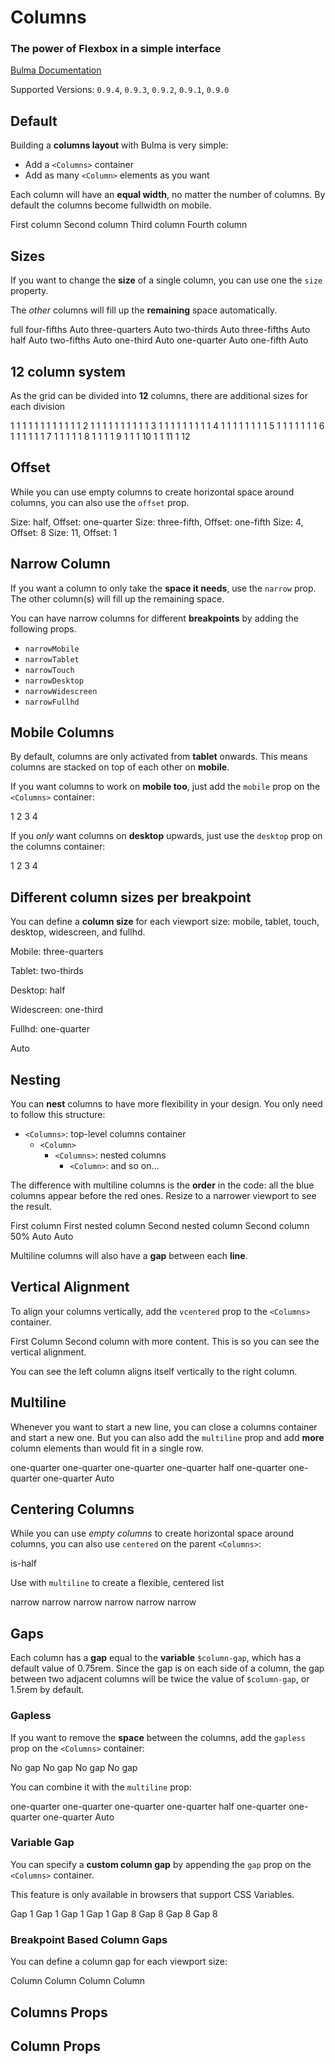 

<Meta title="Layout/Columns" component={Columns} />

# Columns

### The power of **Flexbox** in a simple interface

[Bulma Documentation](https://bulma.io/documentation/columns/basics/)

Supported Versions: `0.9.4`, `0.9.3`, `0.9.2`, `0.9.1`, `0.9.0`

## Default

Building a **columns layout** with Bulma is very simple:

- Add a `<Columns>` container
- Add as many `<Column>` elements as you want

Each column will have an **equal width**, no matter the number of columns. By default the columns become fullwidth on mobile.

<Canvas>
  <Story name="Default">
    <Columns textAlign="center">
      <Column>
        <Notification color="primary">First column</Notification>
      </Column>
      <Column>
        <Notification color="primary">Second column</Notification>
      </Column>
      <Column>
        <Notification color="primary">Third column</Notification>
      </Column>
      <Column>
        <Notification color="primary">Fourth column</Notification>
      </Column>
    </Columns>
  </Story>
</Canvas>

## Sizes

If you want to change the **size** of a single column, you can use one the `size` property.

The *other* columns will fill up the **remaining** space automatically.

<Canvas>
  <Story name="Sizes">
    <React.Fragment>
      <Columns textAlign="center">
        <Column size="full">
          <Notification color="primary">full</Notification>
        </Column>
      </Columns>
      <Columns textAlign="center">
        <Column size="four-fifths">
          <Notification color="primary">four-fifths</Notification>
        </Column>
        <Column>
          <Notification>Auto</Notification>
        </Column>
      </Columns>
      <Columns textAlign="center">
        <Column size="three-quarters">
          <Notification color="primary">three-quarters</Notification>
        </Column>
        <Column>
          <Notification>Auto</Notification>
        </Column>
      </Columns>
      <Columns textAlign="center">
        <Column size="two-thirds">
          <Notification color="primary">two-thirds</Notification>
        </Column>
        <Column>
          <Notification>Auto</Notification>
        </Column>
      </Columns>
      <Columns textAlign="center">
        <Column size="three-fifths">
          <Notification color="primary">three-fifths</Notification>
        </Column>
        <Column>
          <Notification>Auto</Notification>
        </Column>
      </Columns>
      <Columns textAlign="center">
        <Column size="half">
          <Notification color="primary">half</Notification>
        </Column>
        <Column>
          <Notification>Auto</Notification>
        </Column>
      </Columns>
      <Columns textAlign="center">
        <Column size="two-fifths">
          <Notification color="primary">two-fifths</Notification>
        </Column>
        <Column>
          <Notification>Auto</Notification>
        </Column>
      </Columns>
      <Columns textAlign="center">
        <Column size="one-third">
          <Notification color="primary">one-third</Notification>
        </Column>
        <Column>
          <Notification>Auto</Notification>
        </Column>
      </Columns>
      <Columns textAlign="center">
        <Column size="one-quarter">
          <Notification color="primary">one-quarter</Notification>
        </Column>
        <Column>
          <Notification>Auto</Notification>
        </Column>
      </Columns>
      <Columns textAlign="center">
        <Column size="one-fifth">
          <Notification color="primary">one-fifth</Notification>
        </Column>
        <Column>
          <Notification>Auto</Notification>
        </Column>
      </Columns>
    </React.Fragment>
  </Story>
</Canvas>

## 12 column system

As the grid can be divided into **12** columns, there are additional sizes for each division

<Canvas>
  <Story name="12 column sizes">
    <React.Fragment>
      <Columns textAlign="center">
        <Column size="1">
          <Notification color="primary">1</Notification>
        </Column>
        <Column size="1"><Notification>1</Notification></Column>
        <Column size="1"><Notification>1</Notification></Column>
        <Column size="1"><Notification>1</Notification></Column>
        <Column size="1"><Notification>1</Notification></Column>
        <Column size="1"><Notification>1</Notification></Column>
        <Column size="1"><Notification>1</Notification></Column>
        <Column size="1"><Notification>1</Notification></Column>
        <Column size="1"><Notification>1</Notification></Column>
        <Column size="1"><Notification>1</Notification></Column>
        <Column size="1"><Notification>1</Notification></Column>
        <Column size="1"><Notification>1</Notification></Column>
      </Columns>
      <Columns textAlign="center">
        <Column size="2">
          <Notification color="primary">2</Notification>
        </Column>
        <Column size="1"><Notification>1</Notification></Column>
        <Column size="1"><Notification>1</Notification></Column>
        <Column size="1"><Notification>1</Notification></Column>
        <Column size="1"><Notification>1</Notification></Column>
        <Column size="1"><Notification>1</Notification></Column>
        <Column size="1"><Notification>1</Notification></Column>
        <Column size="1"><Notification>1</Notification></Column>
        <Column size="1"><Notification>1</Notification></Column>
        <Column size="1"><Notification>1</Notification></Column>
        <Column size="1"><Notification>1</Notification></Column>
      </Columns>
      <Columns textAlign="center">
        <Column size="3">
          <Notification color="primary">3</Notification>
        </Column>
        <Column size="1"><Notification>1</Notification></Column>
        <Column size="1"><Notification>1</Notification></Column>
        <Column size="1"><Notification>1</Notification></Column>
        <Column size="1"><Notification>1</Notification></Column>
        <Column size="1"><Notification>1</Notification></Column>
        <Column size="1"><Notification>1</Notification></Column>
        <Column size="1"><Notification>1</Notification></Column>
        <Column size="1"><Notification>1</Notification></Column>
        <Column size="1"><Notification>1</Notification></Column>
      </Columns>
      <Columns textAlign="center">
        <Column size="4">
          <Notification color="primary">4</Notification>
        </Column>
        <Column size="1"><Notification>1</Notification></Column>
        <Column size="1"><Notification>1</Notification></Column>
        <Column size="1"><Notification>1</Notification></Column>
        <Column size="1"><Notification>1</Notification></Column>
        <Column size="1"><Notification>1</Notification></Column>
        <Column size="1"><Notification>1</Notification></Column>
        <Column size="1"><Notification>1</Notification></Column>
        <Column size="1"><Notification>1</Notification></Column>
      </Columns>
      <Columns textAlign="center">
        <Column size="5">
          <Notification color="primary">5</Notification>
        </Column>
        <Column size="1"><Notification>1</Notification></Column>
        <Column size="1"><Notification>1</Notification></Column>
        <Column size="1"><Notification>1</Notification></Column>
        <Column size="1"><Notification>1</Notification></Column>
        <Column size="1"><Notification>1</Notification></Column>
        <Column size="1"><Notification>1</Notification></Column>
        <Column size="1"><Notification>1</Notification></Column>
      </Columns>
      <Columns textAlign="center">
        <Column size="6">
          <Notification color="primary">6</Notification>
        </Column>
        <Column size="1"><Notification>1</Notification></Column>
        <Column size="1"><Notification>1</Notification></Column>
        <Column size="1"><Notification>1</Notification></Column>
        <Column size="1"><Notification>1</Notification></Column>
        <Column size="1"><Notification>1</Notification></Column>
        <Column size="1"><Notification>1</Notification></Column>
      </Columns>
      <Columns textAlign="center">
        <Column size="7">
          <Notification color="primary">7</Notification>
        </Column>
        <Column size="1"><Notification>1</Notification></Column>
        <Column size="1"><Notification>1</Notification></Column>
        <Column size="1"><Notification>1</Notification></Column>
        <Column size="1"><Notification>1</Notification></Column>
        <Column size="1"><Notification>1</Notification></Column>
      </Columns>
      <Columns textAlign="center">
        <Column size="8">
          <Notification color="primary">8</Notification>
        </Column>
        <Column size="1"><Notification>1</Notification></Column>
        <Column size="1"><Notification>1</Notification></Column>
        <Column size="1"><Notification>1</Notification></Column>
        <Column size="1"><Notification>1</Notification></Column>
      </Columns>
      <Columns textAlign="center">
        <Column size="9">
          <Notification color="primary">9</Notification>
        </Column>
        <Column size="1"><Notification>1</Notification></Column>
        <Column size="1"><Notification>1</Notification></Column>
        <Column size="1"><Notification>1</Notification></Column>
      </Columns>
      <Columns textAlign="center">
        <Column size="10">
          <Notification color="primary">10</Notification>
        </Column>
        <Column size="1"><Notification>1</Notification></Column>
        <Column size="1"><Notification>1</Notification></Column>
      </Columns>
      <Columns textAlign="center">
        <Column size="11">
          <Notification color="primary">11</Notification>
        </Column>
        <Column size="1"><Notification>1</Notification></Column>
      </Columns>
      <Columns textAlign="center">
        <Column size="12">
          <Notification color="primary">12</Notification>
        </Column>
      </Columns>
    </React.Fragment>
  </Story>
</Canvas>

## Offset

While you can use empty columns to create horizontal space around columns, you can also use the `offset` prop.

<Canvas>
  <Story name="Offset">
    <React.Fragment>
      <Columns textAlign="center">
        <Column size="half" offset="one-quarter">
          <Notification color="primary">Size: half, Offset: one-quarter</Notification>
        </Column>
      </Columns>
      <Columns textAlign="center">
        <Column size="three-fifths" offset="one-fifth">
          <Notification color="primary">Size: three-fifth, Offset: one-fifth</Notification>
        </Column>
      </Columns>
      <Columns textAlign="center">
        <Column size="4" offset="8">
          <Notification color="primary">Size: 4, Offset: 8</Notification>
        </Column>
      </Columns>
      <Columns textAlign="center">
        <Column size="11" offset="1">
          <Notification color="primary">Size: 11, Offset: 1</Notification>
        </Column>
      </Columns>
    </React.Fragment>
  </Story>
</Canvas>

## Narrow Column

If you want a column to only take the **space it needs**, use the `narrow` prop. The other column(s) will fill up the remaining space.

<Canvas>
  <Story name="Narrow">
    <Columns textAlign="center">
      <Column narrow>
        <Box style={{ width: 200 }}>
          <Title size="5">Narrow Column</Title>
          <Title subtitle>This column is only 200px wide</Title>
        </Box>
      </Column>
      <Column>
        <Box>
          <Title size="5">Flexible Column</Title>
          <Title subtitle>This column will take up the remaining space available.</Title>
        </Box>
      </Column>
    </Columns>
  </Story>
</Canvas>

You can have narrow columns for different **breakpoints** by adding the following props.

- `narrowMobile`
- `narrowTablet`
- `narrowTouch`
- `narrowDesktop`
- `narrowWidescreen`
- `narrowFullhd`

## Mobile Columns

By default, columns are only activated from **tablet** onwards. This means columns are stacked on top of each other on **mobile**.

If you want columns to work on **mobile too**, just add the `mobile` prop on the `<Columns>` container:

<Canvas>
  <Story name="Mobile">
    <Columns textAlign="center" mobile>
      <Column><Notification color="primary">1</Notification></Column>
      <Column><Notification color="primary">2</Notification></Column>
      <Column><Notification color="primary">3</Notification></Column>
      <Column><Notification color="primary">4</Notification></Column>
    </Columns>
  </Story>
</Canvas>

If you *only* want columns on **desktop** upwards, just use the `desktop` prop on the columns container:

<Canvas>
  <Story name="Desktop">
    <Columns textAlign="center" desktop>
      <Column><Notification color="primary">1</Notification></Column>
      <Column><Notification color="primary">2</Notification></Column>
      <Column><Notification color="primary">3</Notification></Column>
      <Column><Notification color="primary">4</Notification></Column>
    </Columns>
  </Story>
</Canvas>

## Different column sizes per breakpoint

You can define a **column size** for each viewport size: mobile, tablet, touch, desktop, widescreen, and fullhd.

<Canvas>
  <Story name="Multiple Breakpoints">
    <Columns textAlign="center" mobile>
      <Column
        mobileSize="three-quarters"
        tabletSize="two-thirds"
        desktopSize="half"
        widescreenSize="one-third"
        fullhdSize="one-quarter"
      >
        <Notification color="primary">
          <p>Mobile: three-quarters</p>
          <p>Tablet: two-thirds</p>
          <p>Desktop: half</p>
          <p>Widescreen: one-third</p>
          <p>Fullhd: one-quarter</p>
        </Notification>
      </Column>
      <Column>
        <Notification>Auto</Notification>
      </Column>
    </Columns>
  </Story>
</Canvas>

## Nesting

You can **nest** columns to have more flexibility in your design. You only need to follow this structure:

- `<Columns>`: top-level columns container
  - `<Column>`
    - `<Columns>`: nested columns
      - `<Column>`: and so on...

The difference with multiline columns is the **order** in the code: all the blue columns appear before the red ones. Resize to a narrower viewport to see the result.

<Canvas>
  <Story name="Multiline Nesting">
    <Columns textAlign="center">
      <Column>
        <Notification color="info">First column</Notification>
        <Columns mobile>
          <Column>
            <Notification color="info">First nested column</Notification>
          </Column>
          <Column>
            <Notification color="info">Second nested column</Notification>
          </Column>
        </Columns>
      </Column>
      <Column>
        <Notification color="danger">Second column</Notification>
        <Columns mobile>
          <Column size="half">
            <Notification color="danger">50%</Notification>
          </Column>
          <Column>
            <Notification color="danger">Auto</Notification>
          </Column>
          <Column>
            <Notification color="danger">Auto</Notification>
          </Column>
        </Columns>
      </Column>
    </Columns>
  </Story>
</Canvas>

Multiline columns will also have a **gap** between each **line**.

## Vertical Alignment

To align your columns vertically, add the `vcentered` prop to the `<Columns>` container.

<Canvas>
  <Story name="Vertical Alignment">
    <Columns vcentered>
      <Column size="8">
        <Notification color="primary">First Column</Notification>
      </Column>
      <Column>
        <Notification color="primary">
          Second column with more content. This is so you can see the vertical alignment.
        </Notification>
      </Column>
    </Columns>
  </Story>
</Canvas>

You can see the left column aligns itself vertically to the right column.

## Multiline

Whenever you want to start a new line, you can close a columns container and start a new one. But you can also add the `multiline` prop and add **more** column elements than would fit in a single row.

<Canvas>
  <Story name="Multiline">
    <Columns textAlign="center" multiline mobile>
      <Column size="one-quarter">
        <Notification color="primary">one-quarter</Notification>
      </Column>
      <Column size="one-quarter">
        <Notification color="primary">one-quarter</Notification>
      </Column>
      <Column size="one-quarter">
        <Notification color="primary">one-quarter</Notification>
      </Column>
      <Column size="one-quarter">
        <Notification color="primary">one-quarter</Notification>
      </Column>
      <Column size="half">
        <Notification color="primary">half</Notification>
      </Column>
      <Column size="one-quarter">
        <Notification color="primary">one-quarter</Notification>
      </Column>
      <Column size="one-quarter">
        <Notification color="primary">one-quarter</Notification>
      </Column>
      <Column size="one-quarter">
        <Notification color="primary">one-quarter</Notification>
      </Column>
      <Column>
        <Notification color="primary">Auto</Notification>
      </Column>
    </Columns>
  </Story>
</Canvas>

## Centering Columns

While you can use *empty columns* to create horizontal space around columns, you can also use `centered` on the parent `<Columns>`:

<Canvas>
  <Story name="Centered">
    <Columns textAlign="center" mobile centered>
      <Column size="half">
        <Notification color="primary">is-half</Notification>
      </Column>
    </Columns>
  </Story>
</Canvas>

Use with `multiline` to create a flexible, centered list

<Canvas>
  <Story name="Centered multiline">
    <Columns mobile multiline centered>
      <Column narrow>
        <Notification color="primary">narrow</Notification>
      </Column>
      <Column narrow>
        <Notification color="primary">narrow</Notification>
      </Column>
      <Column narrow>
        <Notification color="primary">narrow</Notification>
      </Column>
      <Column narrow>
        <Notification color="primary">narrow</Notification>
      </Column>
      <Column narrow>
        <Notification color="primary">narrow</Notification>
      </Column>
      <Column narrow>
        <Notification color="primary">narrow</Notification>
      </Column>
    </Columns>
  </Story>
</Canvas>

## Gaps

Each column has a **gap** equal to the **variable** `$column-gap`, which has a default value of 0.75rem.
Since the gap is on each side of a column, the gap between two adjacent columns will be twice the value of `$column-gap`, or 1.5rem by default.

### Gapless

If you want to remove the **space** between the columns, add the `gapless` prop on the `<Columns>` container:

<Canvas>
  <Story name="Gapless">
    <Columns textAlign="center" gapless>
      <Column><Notification color="primary">No gap</Notification></Column>
      <Column><Notification color="primary">No gap</Notification></Column>
      <Column><Notification color="primary">No gap</Notification></Column>
      <Column><Notification color="primary">No gap</Notification></Column>
    </Columns>
  </Story>
</Canvas>

You can combine it with the `multiline` prop:

<Canvas>
  <Story name="Multiline Gapless">
    <Columns textAlign="center" gapless multiline mobile>
      <Column size="one-quarter">
        <Notification color="primary">one-quarter</Notification>
      </Column>
      <Column size="one-quarter">
        <Notification color="primary">one-quarter</Notification>
      </Column>
      <Column size="one-quarter">
        <Notification color="primary">one-quarter</Notification>
      </Column>
      <Column size="one-quarter">
        <Notification color="primary">one-quarter</Notification>
      </Column>
      <Column size="half">
        <Notification color="primary">half</Notification>
      </Column>
      <Column size="one-quarter">
        <Notification color="primary">one-quarter</Notification>
      </Column>
      <Column size="one-quarter">
        <Notification color="primary">one-quarter</Notification>
      </Column>
      <Column size="one-quarter">
        <Notification color="primary">one-quarter</Notification>
      </Column>
      <Column>
        <Notification color="primary">Auto</Notification>
      </Column>
    </Columns>
  </Story>
</Canvas>

### Variable Gap

You can specify a **custom column gap** by appending the `gap` prop on the `<Columns>` container.

This feature is only available in browsers that support CSS Variables.

<Canvas>
  <Story name="Variable Gap">
    <React.Fragment>
      <Columns textAlign="center" gap="1">
        <Column><Notification color="primary">Gap 1</Notification></Column>
        <Column><Notification color="primary">Gap 1</Notification></Column>
        <Column><Notification color="primary">Gap 1</Notification></Column>
        <Column><Notification color="primary">Gap 1</Notification></Column>
      </Columns>
      <Columns textAlign="center" gap="8">
        <Column><Notification color="primary">Gap 8</Notification></Column>
        <Column><Notification color="primary">Gap 8</Notification></Column>
        <Column><Notification color="primary">Gap 8</Notification></Column>
        <Column><Notification color="primary">Gap 8</Notification></Column>
      </Columns>
    </React.Fragment>
  </Story>
</Canvas>

### Breakpoint Based Column Gaps

You can define a column gap for each viewport size:

<Canvas>
  <Story name="Breakpoint Variable Gaps">
    <Columns
      textAlign="center"
      mobileGap="1"
      tabletGap="0"
      desktopGap="3"
      widescreenGap="8"
      fullhdGap="2"
      mobile
    >
      <Column><Notification color="primary">Column</Notification></Column>
      <Column><Notification color="primary">Column</Notification></Column>
      <Column><Notification color="primary">Column</Notification></Column>
      <Column><Notification color="primary">Column</Notification></Column>
    </Columns>
  </Story>
</Canvas>

## Columns Props

<ArgsTable of={Columns} />

## Column Props

<ArgsTable of={Column} />
